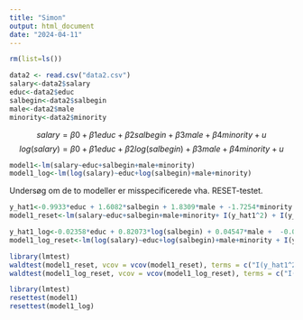 ```yaml
---
title: "Simon"
output: html_document
date: "2024-04-11"
---
```



```r
rm(list=ls())

```

```r
data2 <- read.csv("data2.csv")
salary<-data2$salary
educ<-data2$educ
salbegin<-data2$salbegin
male<-data2$male
minority<-data2$minority
```

$$s a l a r y = β0 + β1 e d u c + β2 s a l b e g i n + β3 m a l e + β4 m i n o r i t y + u$$
$$log(salary)=β0+β1educ+β2log(salbegin)+β3male+β4minority+u$$

```r
model1<-lm(salary~educ+salbegin+male+minority)
model1_log<-lm(log(salary)~educ+log(salbegin)+male+minority)
```


Undersøg om de to modeller er misspecificerede vha. RESET-testet.
```r
y_hat1<-0.9933*educ + 1.6082*salbegin + 1.8309*male + -1.7254*minority
model1_reset<-lm(salary~educ+salbegin+male+minority+ I(y_hat1^2) + I(y_hat1^3))

y_hat1_log<-0.02358*educ + 0.82073*log(salbegin) + 0.04547*male +  -0.04186*minority
model1_log_reset<-lm(log(salary)~educ+log(salbegin)+male+minority + I(y_hat1_log^2) + I(y_hat1_log^3))

library(lmtest)
waldtest(model1_reset, vcov = vcov(model1_reset), terms = c("I(y_hat1^2)", "I(y_hat1^3)")) #tester manuelt om de hver især er = 0
waldtest(model1_log_reset, vcov = vcov(model1_log_reset), terms = c("I(y_hat1_log^2)", "I(y_hat1_log^3)")) #tester manuelt om de hver især er = 0

library(lmtest)
resettest(model1)
resettest(model1_log)


```
